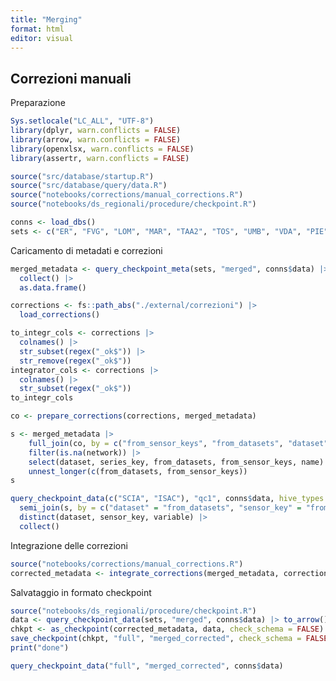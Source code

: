 ```yaml
---
title: "Merging"
format: html
editor: visual
---
```


## Correzioni manuali

Preparazione

```r
Sys.setlocale("LC_ALL", "UTF-8")
library(dplyr, warn.conflicts = FALSE)
library(arrow, warn.conflicts = FALSE)
library(openxlsx, warn.conflicts = FALSE)
library(assertr, warn.conflicts = FALSE)

source("src/database/startup.R")
source("src/database/query/data.R")
source("notebooks/corrections/manual_corrections.R")
source("notebooks/ds_regionali/procedure/checkpoint.R")

conns <- load_dbs()
sets <- c("ER", "FVG", "LOM", "MAR", "TAA2", "TOS", "UMB", "VDA", "PIE", "LIG", "VEN")
```

Caricamento di metadati e correzioni

```r
merged_metadata <- query_checkpoint_meta(sets, "merged", conns$data) |>
  collect() |>
  as.data.frame()

corrections <- fs::path_abs("./external/correzioni") |>
  load_corrections()

to_integr_cols <- corrections |>
  colnames() |>
  str_subset(regex("_ok$")) |>
  str_remove(regex("_ok$"))
integrator_cols <- corrections |>
  colnames() |>
  str_subset(regex("_ok$"))
to_integr_cols
```

```r
co <- prepare_corrections(corrections, merged_metadata)
```

```r
s <- merged_metadata |>
    full_join(co, by = c("from_sensor_keys", "from_datasets", "dataset"), relationship = "one-to-one") |>
    filter(is.na(network)) |>
    select(dataset, series_key, from_datasets, from_sensor_keys, name) |>
    unnest_longer(c(from_datasets, from_sensor_keys))
s
```

```r
query_checkpoint_data(c("SCIA", "ISAC"), "qc1", conns$data, hive_types = list("valid" = "BOOLEAN", "variable" = "INT")) |>
  semi_join(s, by = c("dataset" = "from_datasets", "sensor_key" = "from_sensor_keys"), copy = T) |>
  distinct(dataset, sensor_key, variable) |>
  collect()

```

Integrazione delle correzioni

```r
source("notebooks/corrections/manual_corrections.R")
corrected_metadata <- integrate_corrections(merged_metadata, corrections, conns$stations)
```

Salvataggio in formato checkpoint

```r
source("notebooks/ds_regionali/procedure/checkpoint.R")
data <- query_checkpoint_data(sets, "merged", conns$data) |> to_arrow()
chkpt <- as_checkpoint(corrected_metadata, data, check_schema = FALSE)
save_checkpoint(chkpt, "full", "merged_corrected", check_schema = FALSE, partitioning = c("variable"), key = "series_key")
print("done")
```

```r
query_checkpoint_data("full", "merged_corrected", conns$data)
```

